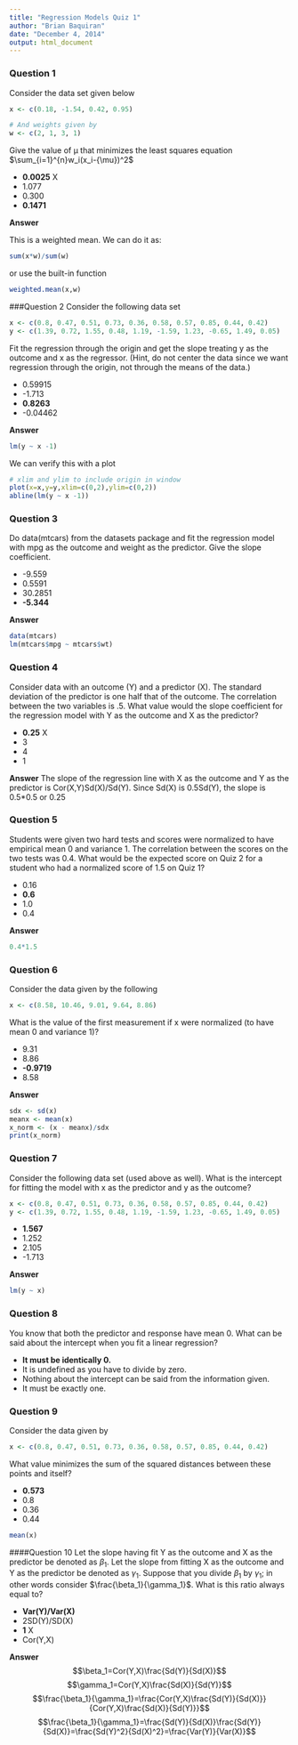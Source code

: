 ```yaml
---
title: "Regression Models Quiz 1"
author: "Brian Baquiran"
date: "December 4, 2014"
output: html_document
---
```

### Question 1
Consider the data set given below

```r
x <- c(0.18, -1.54, 0.42, 0.95)

# And weights given by
w <- c(2, 1, 3, 1)
```
Give the value of μ that minimizes the least squares equation $\sum_{i=1}^{n}w_i(x_i-{\mu})^2$

* __0.0025__ X
* 1.077
* 0.300
* __0.1471__

__Answer__

This is a weighted mean. We can do it as:
```r
sum(x*w)/sum(w)
```
or use the built-in function
```r
weighted.mean(x,w)
```

###Question 2
Consider the following data set

```r
x <- c(0.8, 0.47, 0.51, 0.73, 0.36, 0.58, 0.57, 0.85, 0.44, 0.42)
y <- c(1.39, 0.72, 1.55, 0.48, 1.19, -1.59, 1.23, -0.65, 1.49, 0.05)
```

Fit the regression through the origin and get the slope treating y as the outcome and x as the regressor. (Hint, do not center the data since we want regression through the origin, not through the means of the data.)

* 0.59915
* -1.713
* __0.8263__
* -0.04462

__Answer__
```r
lm(y ~ x -1)
```

We can verify this with a plot
```r
# xlim and ylim to include origin in window
plot(x=x,y=y,xlim=c(0,2),ylim=c(0,2))
abline(lm(y ~ x -1))
```

### Question 3
Do data(mtcars) from the datasets package and fit the regression model with mpg as the outcome and weight as the predictor. Give the slope coefficient.

* -9.559
* 0.5591
* 30.2851
* __-5.344__

__Answer__
```r
data(mtcars)
lm(mtcars$mpg ~ mtcars$wt)
```

### Question 4
Consider data with an outcome (Y) and a predictor (X). The standard deviation of the predictor is one half that of the outcome. The correlation between the two variables is .5. What value would the slope coefficient for the regression model with Y as the outcome and X as the predictor?

* __0.25__ X
* 3
* 4
* 1

__Answer__
The slope of the regression line with X as the outcome and Y as the predictor is Cor(X,Y)Sd(X)/Sd(Y). Since Sd(X) is 0.5Sd(Y), the slope is 0.5*0.5 or 0.25

### Question 5
Students were given two hard tests and scores were normalized to have empirical mean 0 and variance 1. The correlation between the scores on the two tests was 0.4. What would be the expected score on Quiz 2 for a student who had a normalized score of 1.5 on Quiz 1?

* 0.16
* __0.6__
* 1.0
* 0.4

__Answer__
```r
0.4*1.5
```

### Question 6
Consider the data given by the following
```r
x <- c(8.58, 10.46, 9.01, 9.64, 8.86)
```
What is the value of the first measurement if x were normalized (to have mean 0 and variance 1)?

* 9.31
* 8.86
* __-0.9719__
* 8.58

__Answer__
```r
sdx <- sd(x)
meanx <- mean(x)
x_norm <- (x - meanx)/sdx
print(x_norm)
```

### Question 7
Consider the following data set (used above as well). What is the intercept for fitting the model with x as the predictor and y as the outcome?

```r
x <- c(0.8, 0.47, 0.51, 0.73, 0.36, 0.58, 0.57, 0.85, 0.44, 0.42)
y <- c(1.39, 0.72, 1.55, 0.48, 1.19, -1.59, 1.23, -0.65, 1.49, 0.05)
```

* __1.567__
* 1.252
* 2.105
* -1.713

__Answer__
```r
lm(y ~ x)
```

### Question 8
You know that both the predictor and response have mean 0. What can be said about the intercept when you fit a linear regression?

* __It must be identically 0.__
* It is undefined as you have to divide by zero.
* Nothing about the intercept can be said from the information given.
* It must be exactly one.


### Question 9
Consider the data given by

```r
x <- c(0.8, 0.47, 0.51, 0.73, 0.36, 0.58, 0.57, 0.85, 0.44, 0.42)
```
What value minimizes the sum of the squared distances between these points and itself?

* __0.573__
* 0.8
* 0.36
* 0.44

```r
mean(x)
```

####Question 10
Let the slope having fit Y as the outcome and X as the predictor be denoted as $\beta_1$. Let the slope from fitting X as the outcome and Y as the predictor be denoted as $\gamma_1$. Suppose that you divide $\beta_1$ by $\gamma_1$; in other words consider $\frac{\beta_1}{\gamma_1}$. What is this ratio always equal to?

* __Var(Y)/Var(X)__
* 2SD(Y)/SD(X)
* __1__ X
* Cor(Y,X)

__Answer__
$$\beta_1=Cor(Y,X)\frac{Sd(Y)}{Sd(X)}$$
$$\gamma_1=Cor(Y,X)\frac{Sd(X)}{Sd(Y)}$$
$$\frac{\beta_1}{\gamma_1}=\frac{Cor(Y,X)\frac{Sd(Y)}{Sd(X)}}{Cor(Y,X)\frac{Sd(X)}{Sd(Y)}}$$
$$\frac{\beta_1}{\gamma_1}=\frac{Sd(Y)}{Sd(X)}\frac{Sd(Y)}{Sd(X)}=\frac{Sd(Y)^2}{Sd(X)^2}=\frac{Var(Y)}{Var(X)}$$

